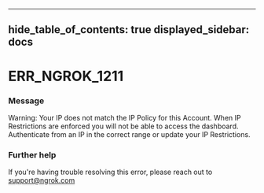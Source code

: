 

---
hide_table_of_contents: true
displayed_sidebar: docs
---


# ERR_NGROK_1211

### Message
Warning: Your IP does not match the IP Policy for this Account. When IP Restrictions are enforced you will not be able to access the dashboard. Authenticate from an IP in the correct range or update your IP Restrictions.

<ErrorDetails />



### Further help
If you're having trouble resolving this error, please reach out to [support@ngrok.com](mailto:support@ngrok.com?subject=Help%20with%20ERR_NGROK_1211)

